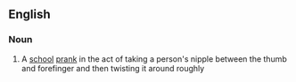 ==English==


===Noun===
{{en-noun}}

# {{slang}} A [[school]] [[prank]] in the act of taking a person's nipple between the thumb and forefinger and then twisting it around roughly
